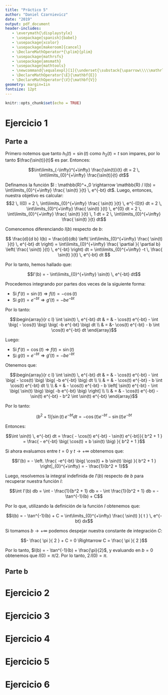 ```yaml
---
title: "Práctico 5"
author: "Daniel Czarnievicz"
date: "2019"
output: pdf_document
header-includes:
   - \everymath{\displaystyle}
   - \usepackage[spanish]{babel}
   - \usepackage{xcolor}
   - \usepackage[makeroom]{cancel}
   - \DeclareMathOperator*{\plim}{plim}
   - \usepackage{mathrsfs}
   - \usepackage{amsmath}
   - \usepackage{mathtools}
   - \newcommand{\equalexpl}[1]{\underset{\substack{\uparrow\\\\\mathrlap{\text{\hspace{-2em}#1}}}}{\approx}}
   - \DeclareMathOperator{\E}{\mathbf{E}}
   - \DeclareMathOperator{\V}{\mathbf{V}}
geometry: margin=1in
fontsize: 12pt
---
```


```r
knitr::opts_chunk$set(echo = TRUE)
```

# Ejercicio 1

## Parte a

Primero notemos que tanto $h_1(t) = \sin(t)$ como $h_2(t) = t$ son impares, por lo tanto $\frac{\sin(t)}{t}$ es par. Entonces:

$$\int\limits_{-\infty}^{+\infty} \frac{\sin(t)}{t} dt = 2 \, \int\limits_{0}^{+\infty} \frac{\sin(t)}{t} dt$$

Definamos la función $I : \mathbb{R}^+_0 \rightarrow \mathbb{R} / I(b) = \int\limits_{0}^{+\infty} \frac{ \sin(t) }{t} \, e^{-bt} dt$. Luego, entonces, nuestra objetivo es calcular: 
$$2 \, I(0) = 2 \, \int\limits_{0}^{+\infty} \frac{ \sin(t) }{t} \, e^{-(0)t} dt = 2 \, \int\limits_{0}^{+\infty} \frac{ \sin(t) }{t} \, e^{0} dt = 2 \, \int\limits_{0}^{+\infty} \frac{ \sin(t) }{t} \, 1 dt = 2 \, \int\limits_{0}^{+\infty} \frac{ \sin(t) }{t} dt$$

Comencemos diferenciando $I(b)$ respecto de $b$:

$$ \frac{d}{d b} I(b) = \frac{d}{db} \left( \int\limits_{0}^{+\infty} \frac{ \sin(t) }{t} \, e^{-bt} dt \right) =  \int\limits_{0}^{+\infty} \frac{ \partial }{ \partial b} \left( \frac{ \sin(t) }{t} \, e^{-bt} \right) dt = \int\limits_{0}^{+\infty} -t \, \frac{ \sin(t) }{t} \, e^{-bt} dt $$

Por lo tanto, hemos hallado que:

$$I'(b) = - \int\limits_{0}^{+\infty} \sin(t) \, e^{-bt} dt$$

Procedemos integrando por partes dos veces de la siguiente forma: 

- Si $f'(t) = \sin(t) \Rightarrow f(t) = -\cos(t)$  
- Si $g(t) = e^{-bt} \Rightarrow g'(t) = -b e^{-bt}$

Por lo tanto:

$$\begin{array}{r c l}
\int \sin(t) \, e^{-bt} dt & = & - \cos(t) e^{-bt} - \int \big( - \cos(t) \big) \big( -b e^{-bt} \big) dt \\
  & = &- \cos(t) e^{-bt} - b \int \cos(t) e^{-bt} dt
\end{array}$$

Luego:

- Si $f'(t) = \cos(t) \Rightarrow f(t) = \sin(t)$  
- Si $g(t) = e^{-bt} \Rightarrow g'(t) = -b e^{-bt}$  

Otenemos que:

$$\begin{array}{r c l}
\int \sin(t) \, e^{-bt} dt & = & - \cos(t) e^{-bt} - \int \big( - \cos(t) \big) \big( -b e^{-bt} \big) dt \\ \\
  & = & - \cos(t) e^{-bt} - b \int \cos(t) e^{-bt} dt \\ \\
  & = & - \cos(t) e^{-bt} - b \left[ \sin(t) e^{-bt} - \int \big( \sin(t) \big) \big( -b e^{-bt} \big) \right] \\ \\
  & = & - \cos(t) e^{-bt} - \sin(t) e^{-bt} - b^2 \int \sin(t) e^{-bt}
\end{array}$$

Por lo tanto: 

$$(b^2 + 1) \int \sin(t) \, e^{-bt} dt = - \cos(t) e^{-bt} - \sin(t) e^{-bt}$$

Entonces:

$$\int \sin(t) \, e^{-bt} dt = \frac{ - \cos(t) e^{-bt} - \sin(t) e^{-bt}}{ b^2 + 1 } = \frac{ - e^{-bt} \big( \cos(t) + b \sin(t) \big) }{ b^2 + 1 }$$

Si ahora evaluamos entre $t = 0$ y $t \rightarrow + \infty$ obtenemos que:

$$I'(b) = - \left. \frac{ -e^{-bt} \big( \cos(t) + b \sin(t) \big) }{ b^2 + 1 } \right|_{0}^{+\infty} = - \frac{1}{b^2 + 1}$$

Luego, resolvemos la integral indefinida de $I'(b)$ respecto de $b$ para recuperar nuestra función $I$:

$$\int I'(b) db = \int - \frac{1}{b^2 + 1} db = - \int \frac{1}{b^2 + 1} db = - \tan^{-1}(b) + C$$

Por lo que, utilizando la definición de la función $I$ obtenemos que:

$$I(b) = - \tan^{-1}(b) + C = \int\limits_{0}^{+\infty} \frac{ \sin(t) }{ t } \, e^{-bt} dx$$

Si tomamos $b \rightarrow + \infty$ podemos despejar nuestra constante de integración $C$:

$$- \frac{ \pi }{ 2 } + C = 0 \Rightarrow C = \frac{ \pi }{ 2 }$$

Por lo tanto, $I(b) = - \tan^{-1}(b) + \frac{\pi}{2}$, y evaluando en $b = 0$ obtenemos que $I(0) = \pi / 2$. Por lo tanto, $2 \, I(0) = \pi$.

## Parte b


# Ejercicio 2



# Ejercicio 3



# Ejercicio 4



# Ejercicio 5



# Ejercicio 6
